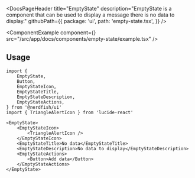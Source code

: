 <DocsPageHeader
	title="EmptyState"
	description="EmptyState is a component that can be used to display a message there is no data to display."
	githubPath={{
		package: 'ui',
		path: 'empty-state.tsx',
	}}
/>

<ComponentExample
	component={<EmptyStateExample />}
	src="/src/app/docs/components/empty-state/example.tsx"
/>

## Usage

```tsx
import {
	EmptyState,
	Button,
	EmptyStateIcon,
	EmptyStateTitle,
	EmptyStateDescription,
	EmptyStateActions,
} from '@nerdfish/ui'
import { TriangleAlertIcon } from 'lucide-react'
```

```tsx
<EmptyState>
	<EmptyStateIcon>
		<TriangleAlertIcon />
	</EmptyStateIcon>
	<EmptyStateTitle>No data</EmptyStateTitle>
	<EmptyStateDescription>No data to display</EmptyStateDescription>
	<EmptyStateActions>
		<Button>Add data</Button>
	</EmptyStateActions>
</EmptyState>
```
